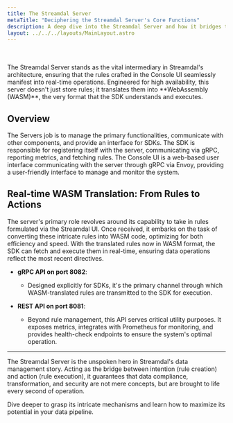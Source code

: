 ```yaml
---
title: The Streamdal Server
metaTitle: "Deciphering the Streamdal Server's Core Functions"
description: A deep dive into the Streamdal Server and how it bridges the gap between rule creation and real-time execution.
layout: ../../../layouts/MainLayout.astro
---
```



<br />
<br />
The Streamdal Server stands as the vital intermediary in Streamdal's architecture, ensuring that the rules crafted in the Console UI seamlessly manifest into real-time operations. Engineered for high availability, this server doesn't just store rules; it translates them into **WebAssembly (WASM)**, the very format that the SDK understands and executes.

## Overview 
The Servers job is to manage the primary functionalities, communicate with other components, and provide an interface for SDKs. 
The SDK is responsible for registering itself with the server, communicating via gRPC, reporting metrics, and fetching rules. 
The Console UI is a web-based user interface communicating with the server through gRPC via Envoy, providing a user-friendly interface to manage and monitor the system.

## Real-time WASM Translation: From Rules to Actions

The server's primary role revolves around its capability to take in rules formulated via the Streamdal UI. Once received, it embarks on the task of converting these intricate rules into WASM code, optimizing for both efficiency and speed. With the translated rules now in WASM format, the SDK can fetch and execute them in real-time, ensuring data operations reflect the most recent directives.



- **gRPC API on port 8082**: 
  - Designed explicitly for SDKs, it's the primary channel through which WASM-translated rules are transmitted to the SDK for execution.

- **REST API on port 8081**: 
  - Beyond rule management, this API serves critical utility purposes. It exposes metrics, integrates with Prometheus for monitoring, and provides health-check endpoints to ensure the system's optimal operation.

---

The Streamdal Server is the unspoken hero in Streamdal's data management story. Acting as the bridge between intention (rule creation) and action (rule execution), it guarantees that data compliance, transformation, and security are not mere concepts, but are brought to life every second of operation. 

Dive deeper to grasp its intricate mechanisms and learn how to maximize its potential in your data pipeline.
